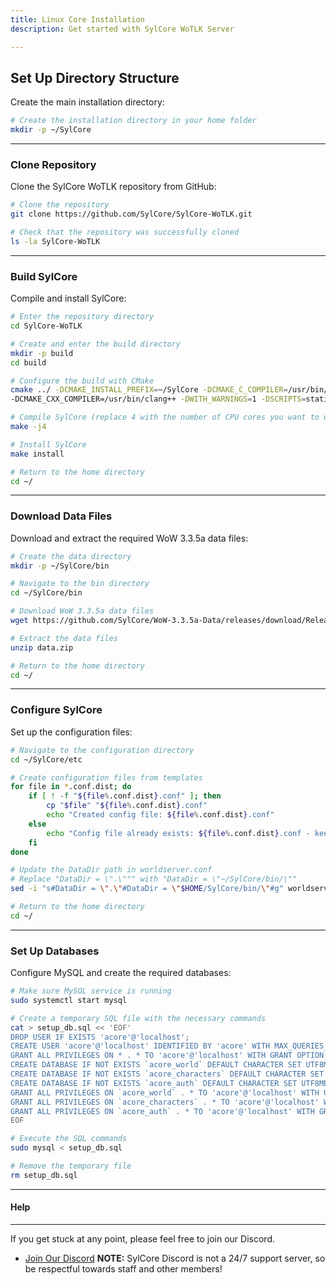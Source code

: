 ```yaml
---
title: Linux Core Installation
description: Get started with SylCore WoTLK Server

---
```


## Set Up Directory Structure
Create the main installation directory:
```bash
# Create the installation directory in your home folder
mkdir -p ~/SylCore
```
---

### Clone Repository
Clone the SylCore WoTLK repository from GitHub:
```bash
# Clone the repository
git clone https://github.com/SylCore/SylCore-WoTLK.git

# Check that the repository was successfully cloned
ls -la SylCore-WoTLK
```
---

### Build SylCore
Compile and install SylCore:
```bash
# Enter the repository directory
cd SylCore-WoTLK

# Create and enter the build directory
mkdir -p build
cd build

# Configure the build with CMake
cmake ../ -DCMAKE_INSTALL_PREFIX=~/SylCore -DCMAKE_C_COMPILER=/usr/bin/clang \
-DCMAKE_CXX_COMPILER=/usr/bin/clang++ -DWITH_WARNINGS=1 -DSCRIPTS=static -DMODULES=static

# Compile SylCore (replace 4 with the number of CPU cores you want to use)
make -j4

# Install SylCore
make install

# Return to the home directory
cd ~/
```
---


### Download Data Files
Download and extract the required WoW 3.3.5a data files:
```bash
# Create the data directory
mkdir -p ~/SylCore/bin

# Navigate to the bin directory
cd ~/SylCore/bin

# Download WoW 3.3.5a data files
wget https://github.com/SylCore/WoW-3.3.5a-Data/releases/download/Release/data.zip

# Extract the data files
unzip data.zip

# Return to the home directory
cd ~/
```
---

### Configure SylCore
Set up the configuration files:
```bash
# Navigate to the configuration directory
cd ~/SylCore/etc

# Create configuration files from templates
for file in *.conf.dist; do 
    if [ ! -f "${file%.conf.dist}.conf" ]; then
        cp "$file" "${file%.conf.dist}.conf"
        echo "Created config file: ${file%.conf.dist}.conf"
    else
        echo "Config file already exists: ${file%.conf.dist}.conf - keeping existing configuration"
    fi
done

# Update the DataDir path in worldserver.conf
# Replace "DataDir = \".\""" with "DataDir = \"~/SylCore/bin/\""
sed -i "s#DataDir = \".\"#DataDir = \"$HOME/SylCore/bin/\"#g" worldserver.conf

# Return to the home directory
cd ~/
```
---

### Set Up Databases
Configure MySQL and create the required databases:
```bash
# Make sure MySQL service is running
sudo systemctl start mysql

# Create a temporary SQL file with the necessary commands
cat > setup_db.sql << 'EOF'
DROP USER IF EXISTS 'acore'@'localhost';
CREATE USER 'acore'@'localhost' IDENTIFIED BY 'acore' WITH MAX_QUERIES_PER_HOUR 0 MAX_CONNECTIONS_PER_HOUR 0 MAX_UPDATES_PER_HOUR 0;
GRANT ALL PRIVILEGES ON * . * TO 'acore'@'localhost' WITH GRANT OPTION;
CREATE DATABASE IF NOT EXISTS `acore_world` DEFAULT CHARACTER SET UTF8MB4 COLLATE utf8mb4_unicode_ci;
CREATE DATABASE IF NOT EXISTS `acore_characters` DEFAULT CHARACTER SET UTF8MB4 COLLATE utf8mb4_unicode_ci;
CREATE DATABASE IF NOT EXISTS `acore_auth` DEFAULT CHARACTER SET UTF8MB4 COLLATE utf8mb4_unicode_ci;
GRANT ALL PRIVILEGES ON `acore_world` . * TO 'acore'@'localhost' WITH GRANT OPTION;
GRANT ALL PRIVILEGES ON `acore_characters` . * TO 'acore'@'localhost' WITH GRANT OPTION;
GRANT ALL PRIVILEGES ON `acore_auth` . * TO 'acore'@'localhost' WITH GRANT OPTION;
EOF

# Execute the SQL commands
sudo mysql < setup_db.sql

# Remove the temporary file
rm setup_db.sql
```
---

#### Help
---
If you get stuck at any point, please feel free to join our Discord.

   - [Join Our Discord](https://discord.gg/BQBD5MqspY) **NOTE:** SylCore Discord is not a 24/7 support server, so be respectful towards staff and other members!